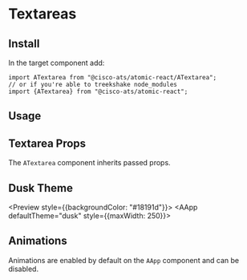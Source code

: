 

<Meta title="Components/Textareas" component={ATextarea} />

# Textareas

## Install

In the target component add:

```
import ATextarea from "@cisco-ats/atomic-react/ATextarea";
// or if you're able to treekshake node_modules
import {ATextarea} from "@cisco-ats/atomic-react";
```

## Usage

<Preview>
  <Story name="usage-1">
    <AApp style={{maxWidth: 250}}>
      <div className="mb-4">
        <ATextarea label="Label" placeholder="Normal" />
      </div>
      <div className="mb-4">
        <ATextarea label="Label" placeholder="Disabled" disabled />
      </div>
      <div className="mb-4">
        <ATextarea label="Label" placeholder="Read Only State" readOnly />
      </div>
      <div className="mb-4">
        <ATextarea
          label="Label"
          validationState="warning"
          placeholder="Warning State"
        />
      </div>
      <div className="mb-4">
        <ATextarea
          label="Label"
          validationState="danger"
          placeholder="Error State"
        />
      </div>
    </AApp>
  </Story>
</Preview>

## Textarea Props

The `ATextarea` component inherits passed props.

<Props of={ATextarea} />

## Dusk Theme

<Preview style={{backgroundColor: "#18191d"}}>
  <Story name="dusk-1">
    <AApp defaultTheme="dusk" style={{maxWidth: 250}}>
      <div className="mb-4">
        <ATextarea label="Label" placeholder="Normal" />
      </div>
      <div className="mb-4">
        <ATextarea label="Label" placeholder="Disabled" disabled />
      </div>
      <div className="mb-4">
        <ATextarea label="Label" placeholder="Read Only State" readOnly />
      </div>
      <div className="mb-4">
        <ATextarea
          label="Label"
          validationState="warning"
          placeholder="Warning State"
        />
      </div>
      <div className="mb-4">
        <ATextarea
          label="Label"
          validationState="danger"
          placeholder="Error State"
        />
      </div>
    </AApp>
  </Story>
</Preview>

## Animations

Animations are enabled by default on the `AApp` component and can be disabled.

<Preview>
  <Story name="animations-1">
    <AApp style={{marginRight: 20}}>
      <ATextarea label="Label" placeholder="Animated" />
    </AApp>
  </Story>
  <Story name="animations-2">
    <AApp animations={false}>
      <ATextarea label="Label" placeholder="Not Animated" />
    </AApp>
  </Story>
</Preview>
